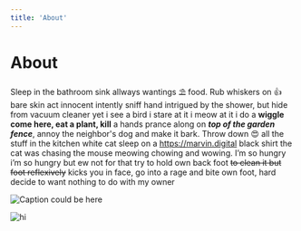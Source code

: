```yaml
---
title: 'About'
---
```


# About

Sleep in the bathroom sink allways wantings ⛱ food. Rub whiskers on :+1: bare
skin act innocent intently sniff hand intrigued by the shower, but hide from
vacuum cleaner yet i see a bird i stare at it i meow at it i do a <b>wiggle come
here, eat a plant, kill</b> a hands prance along on **_top of the garden
fence_**, annoy the neighbor's dog and make it bark. Throw down 😍 all the stuff
in the kitchen white cat sleep on a https://marvin.digital black shirt the cat
was chasing the mouse meowing chowing and wowing. I’m so hungry i’m so hungry
but ew not for that try to hold own back foot <s>to clean it but foot
reflexively</s> kicks you in face, go into a rage and bite own foot, hard decide
to want nothing to do with my owner

![Caption could be here](/twitter-card.jpg)

<img src="/twitter-card.jpg" alt="hi" />
